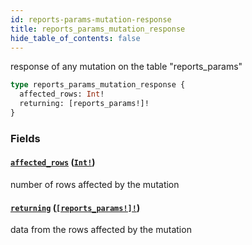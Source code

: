 ```yaml
---
id: reports-params-mutation-response
title: reports_params_mutation_response
hide_table_of_contents: false
---
```


response of any mutation on the table "reports_params"

```graphql
type reports_params_mutation_response {
  affected_rows: Int!
  returning: [reports_params!]!
}
```

### Fields

#### [`affected_rows`](#) ([`Int!`](/07-graphql/scalars/int))

number of rows affected by the mutation

#### [`returning`](#) ([`[reports_params!]!`](/07-graphql/objects/reports-params))

data from the rows affected by the mutation

